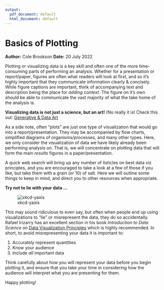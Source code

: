 ```yaml
---
output:
  pdf_document: default
  html_document: default
---
```

# Basics of Plotting
**Author:** Cole Brookson
**Date:** 20 July 2022

<!--begin.rcode, echo=FALSE
options(tidyverse.quiet = TRUE)
end.rcode-->

Plotting or visualizing data is a key skill and often one of the more time-consuming parts of performing an analysis. Whether for a presentation or report/paper, figures are often what readers will look at first, and so it's highly important that they communicate information clearly & concisely. While figure captions are important, think of accompanying text and description being the place for <em>adding context</em>. The figure on it's own should be able to communicate the vast majority of what the take home of the analysis is. 

<strong>Visualizing data is not just a science, but an art!</strong> (No really it is! Check this out: <a href="https://variable.io/generative-and-data-art/">Generative & Data Art</a>

As a side note, often "plots" are just one type of visualization that would go into a report/presentation. They may be accompanied by flow charts, simplified diagrams of organisms/processes, and many other types. Here, we only consider the visualization of data we have likely already been performing analysis on. That is, we will concentrate on plotting data that will form the main <em>results</em> figures in a paper/presentation. 

A quick web search will bring up any number of listicles on best data viz principles, and you are encouraged to take a look at a few of those if you like, but take them with a grain (or 10) of salt. Here we will outline some things to keep in mind, and direct you to other resources when appropriate. 

<strong>Try not to lie with your data ...</strong>

![xkcd-yaxis](img/y_axis.png)

This may sound ridiculous to even say, but often when people end up using visualizations to "lie" or misrepresent the data, they do so accidentally. Rafael Irizarry has an excellent section in his book <em>Introduction to Data Science</em> on <a href="https://rafalab.github.io/dsbook/data-visualization-principles.html">Data Visualization Principles</a> which is highly recommended. In short, to avoid misrepresenting your data it is important to:

1. Accurately represent quantities
2. Know your audience
3. Include <em>all</em> important data

Think carefully about how you will represent your data before you begin plotting it, and ensure that you take your time in considering how the audience will interpret what you are presenting for them. 

Happy plotting!


